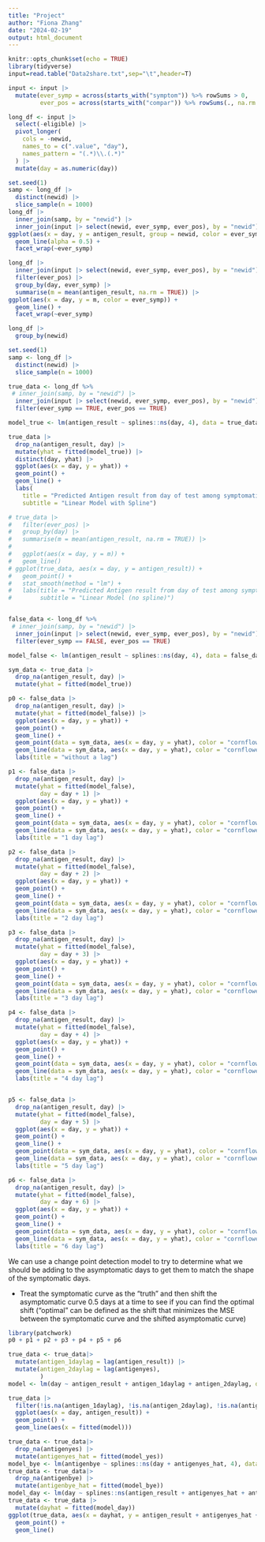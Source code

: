 ```yaml
---
title: "Project"
author: "Fiona Zhang"
date: "2024-02-19"
output: html_document
---
```


```r
knitr::opts_chunk$set(echo = TRUE)
library(tidyverse)
input=read.table("Data2share.txt",sep="\t",header=T)

input <- input |>
  mutate(ever_symp = across(starts_with("symptom")) %>% rowSums > 0,
         ever_pos = across(starts_with("compar")) %>% rowSums(., na.rm = TRUE) > 0)
```

```r
long_df <- input |>
  select(-eligible) |>
  pivot_longer(
    cols = -newid, 
    names_to = c(".value", "day"), 
    names_pattern = "(.*)\\.(.*)"
  ) |>
  mutate(day = as.numeric(day))
```

```r
set.seed(1)
samp <- long_df |>
  distinct(newid) |>
  slice_sample(n = 1000)
long_df |>
  inner_join(samp, by = "newid") |>
  inner_join(input |> select(newid, ever_symp, ever_pos), by = "newid") |>
ggplot(aes(x = day, y = antigen_result, group = newid, color = ever_symp)) +
  geom_line(alpha = 0.5) +
  facet_wrap(~ever_symp)

long_df |>
  inner_join(input |> select(newid, ever_symp, ever_pos), by = "newid") |>
  filter(ever_pos) |>
  group_by(day, ever_symp) |>
  summarise(m = mean(antigen_result, na.rm = TRUE)) |>
ggplot(aes(x = day, y = m, color = ever_symp)) +
  geom_line() +
  facet_wrap(~ever_symp)
```

```r
long_df |>
  group_by(newid)
```

```r
set.seed(1)
samp <- long_df |>
  distinct(newid) |>
  slice_sample(n = 1000)

true_data <- long_df %>%
 # inner_join(samp, by = "newid") |>
  inner_join(input |> select(newid, ever_symp, ever_pos), by = "newid") %>%
  filter(ever_symp == TRUE, ever_pos == TRUE)

model_true <- lm(antigen_result ~ splines::ns(day, 4), data = true_data) 

true_data |>
  drop_na(antigen_result, day) |>
  mutate(yhat = fitted(model_true)) |>
  distinct(day, yhat) |>
  ggplot(aes(x = day, y = yhat)) + 
  geom_point() + 
  geom_line() + 
  labs(
    title = "Predicted Antigen result from day of test among symptomatic participants",
    subtitle = "Linear Model with Spline")

# true_data |>
#   filter(ever_pos) |>
#   group_by(day) |>
#   summarise(m = mean(antigen_result, na.rm = TRUE)) |>
# 
#   ggplot(aes(x = day, y = m)) +
#   geom_line() 
# ggplot(true_data, aes(x = day, y = antigen_result)) + 
#   geom_point() +
#   stat_smooth(method = "lm") + 
#   labs(title = "Predicted Antigen result from day of test among symptomatic participants",
#        subtitle = "Linear Model (no spline)")


false_data <- long_df %>%
 # inner_join(samp, by = "newid") |>
  inner_join(input |> select(newid, ever_symp, ever_pos), by = "newid") %>%
  filter(ever_symp == FALSE, ever_pos == TRUE)

model_false <- lm(antigen_result ~ splines::ns(day, 4), data = false_data) 

sym_data <- true_data |>
  drop_na(antigen_result, day) |>
  mutate(yhat = fitted(model_true))

p0 <- false_data |>
  drop_na(antigen_result, day) |>
  mutate(yhat = fitted(model_false)) |>
  ggplot(aes(x = day, y = yhat)) + 
  geom_point() + 
  geom_line() + 
  geom_point(data = sym_data, aes(x = day, y = yhat), color = "cornflower blue") + 
  geom_line(data = sym_data, aes(x = day, y = yhat), color = "cornflower blue")  +
  labs(title = "without a lag")

p1 <- false_data |>
  drop_na(antigen_result, day) |>
  mutate(yhat = fitted(model_false),
         day = day + 1) |>
  ggplot(aes(x = day, y = yhat)) + 
  geom_point() + 
  geom_line() + 
  geom_point(data = sym_data, aes(x = day, y = yhat), color = "cornflower blue") + 
  geom_line(data = sym_data, aes(x = day, y = yhat), color = "cornflower blue")  +
  labs(title = "1 day lag")

p2 <- false_data |>
  drop_na(antigen_result, day) |>
  mutate(yhat = fitted(model_false),
         day = day + 2) |>
  ggplot(aes(x = day, y = yhat)) + 
  geom_point() + 
  geom_line() + 
  geom_point(data = sym_data, aes(x = day, y = yhat), color = "cornflower blue") + 
  geom_line(data = sym_data, aes(x = day, y = yhat), color = "cornflower blue")  +
  labs(title = "2 day lag")

p3 <- false_data |>
  drop_na(antigen_result, day) |>
  mutate(yhat = fitted(model_false),
         day = day + 3) |>
  ggplot(aes(x = day, y = yhat)) + 
  geom_point() + 
  geom_line() + 
  geom_point(data = sym_data, aes(x = day, y = yhat), color = "cornflower blue") + 
  geom_line(data = sym_data, aes(x = day, y = yhat), color = "cornflower blue")  +
  labs(title = "3 day lag")

p4 <- false_data |>
  drop_na(antigen_result, day) |>
  mutate(yhat = fitted(model_false),
         day = day + 4) |>
  ggplot(aes(x = day, y = yhat)) + 
  geom_point() + 
  geom_line() + 
  geom_point(data = sym_data, aes(x = day, y = yhat), color = "cornflower blue") + 
  geom_line(data = sym_data, aes(x = day, y = yhat), color = "cornflower blue")  +
  labs(title = "4 day lag")


p5 <- false_data |>
  drop_na(antigen_result, day) |>
  mutate(yhat = fitted(model_false),
         day = day + 5) |>
  ggplot(aes(x = day, y = yhat)) + 
  geom_point() + 
  geom_line() + 
  geom_point(data = sym_data, aes(x = day, y = yhat), color = "cornflower blue") + 
  geom_line(data = sym_data, aes(x = day, y = yhat), color = "cornflower blue")  +
  labs(title = "5 day lag")

p6 <- false_data |>
  drop_na(antigen_result, day) |>
  mutate(yhat = fitted(model_false),
         day = day + 6) |>
  ggplot(aes(x = day, y = yhat)) + 
  geom_point() + 
  geom_line() + 
  geom_point(data = sym_data, aes(x = day, y = yhat), color = "cornflower blue") + 
  geom_line(data = sym_data, aes(x = day, y = yhat), color = "cornflower blue")  +
  labs(title = "6 day lag")
```
We can use a change point detection model to try to determine what we should be adding to the asymptomatic days to get them to match the shape of the symptomatic days. 

* Treat the symptomatic curve as the "truth" and then shift the asymptomatic curve 0.5 days at a time to see if you can find the optimal shift ("optimal" can be defined as the shift that minimizes the MSE between the symptomatic curve and the shifted asymptomatic curve)

```r
library(patchwork)
p0 + p1 + p2 + p3 + p4 + p5 + p6

```


```r
true_data <- true_data|>
  mutate(antigen_1daylag = lag(antigen_result)) |>
  mutate(antigen_2daylag = lag(antigenyes),
         )
model <- lm(day ~ antigen_result + antigen_1daylag + antigen_2daylag, data = true_data)

true_data |>
  filter(!is.na(antigen_1daylag), !is.na(antigen_2daylag), !is.na(antigen_result), !is.na(day)) |>
  ggplot(aes(x = day, antigen_result)) +
  geom_point() + 
  geom_line(aes(x = fitted(model)))

true_data <- true_data|>
  drop_na(antigenyes) |>
  mutate(antigenyes_hat = fitted(model_yes))
model_bye <- lm(antigenbye ~ splines::ns(day + antigenyes_hat, 4), data = true_data)
true_data <- true_data|>
  drop_na(antigenbye) |>
  mutate(antigenbye_hat = fitted(model_bye))
model_day <- lm(day ~ splines::ns(antigen_result + antigenyes_hat + antigenbye_hat, 4), data = true_data)
true_data <- true_data |>
  mutate(dayhat = fitted(model_day))
ggplot(true_data, aes(x = dayhat, y = antigen_result + antigenyes_hat + antigenbye_hat)) + 
  geom_point() +
  geom_line()
```

